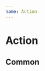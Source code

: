 ```yaml
---
name: Action
---
```



# Action

<link href="https://cdn.jsdelivr.net/npm/antd@3.26.4/dist/antd.min.css" rel="stylesheet" />

## Common

<Playground>
  <RonpaComments 
    contentStyle={{
      fontStyle: 'italic',
    }}
    username="Jack"
    onChange={console.log}
    ronpa={createMockRonpa("Jack")}
    repliable
    reactions={[{
      name: 'like',
      text: '👍',
    }, {
      name: 'love',
      text: '😍',
    }]}
  />
</Playground>
